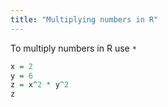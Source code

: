 ```yaml
---
title: "Multiplying numbers in R"
---
```


To multiply numbers in R use `*`

```r
x = 2
y = 6
z = x^2 * y^2
z
```